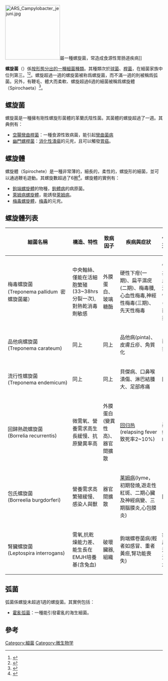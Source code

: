 {{not|螺旋體門}}

[[File:ARS_Campylobacter_jejuni.jpg|175px]]屬一種螺旋菌，常造成食源性胃肠道疾病]]

'''螺旋菌'''（{{lang-en|Spiral bacteria}}）係[[細菌形態分類|按形態分出的一種細菌種類]]。其種類次於[[球菌|球菌]]、[[桿菌|桿菌]]，在細菌家族中位列第三。<ref>{{cite book |last=Csuros |first=Maria |first=Csaba |date=1999 |title=Microbiological Examination of Water and Wastewater |url= |location=Boca Raton, Florida |publisher=CRC Press |pages=16-17 |isbn=9781566701792 |accessdate= }}</ref><ref>{{cite journal |last=Young |first=Kevin D. |date=September 2006 |title=The Selective Value of Bacterial Shape |url=https://archive.org/details/sim_microbiology-and-molecular-biology-reviews_2006-09_70_3/page/660 |journal=Microbiology and Molecular Biology Reviews |volume=70 |issue=3 |pages=660-703 |doi=10.1128/MMBR.00001-06 |pmid=16959965 |accessdate=5 November 2014}}</ref>。螺旋超過一週的螺旋菌被称爲螺旋菌，而不滿一週的則被稱爲弧菌。另外，有鞭毛、體大而柔軟、螺旋超過6週的細菌被稱爲螺旋體（Spirochaeta）<ref name="岑沛霖">{{cite book|title=《工业微生物学》|author=岑沛霖，蔡谨|publisher=化学工业出版社|ISBN=9787502526436|section=第二章：微生物的形态与分类}}</ref>。

==螺旋菌==
螺旋菌是一種擁有剛性螺旋形菌體的革蘭氏陰性菌。其菌體的螺旋超過了一週。其典例有：
*[[空腸彎曲桿菌|空腸彎曲桿菌]]：一種食源性致病菌，能引起[[彎曲菌病|彎曲菌病]]
*[[幽門螺桿菌|幽門螺桿菌]]：[[消化性潰瘍|消化性潰瘍]]的元兇，且可以觸發[[胃癌|胃癌]]。

==螺旋體==
螺旋體（Spirochete）是一種非常薄的，細長的，柔性的，螺旋形的細菌，並可以通過鞭毛遊動。其螺旋數超過了6圈<ref>{{cite book |year=2008 |chapter=Chapter 53: Histology and histochemical stains |editor1-last=Humphrey |editor1-first=Peter A. |editor2-last=Dehner |editor2-first=Louis P. |editor3-last=Pfeifer |editor3-first=John D. |title=The Washington Manual of Surgical Pathology |url=https://archive.org/details/washingtonmanual0000unse_e2j5 |location=Philadelphia |publisher=Lippincott Williams & Wilkins |page=[https://archive.org/details/washingtonmanual0000unse_e2j5/page/680 680] |isbn=9780781765275 }}</ref>。螺旋體的實例有： 
*[[鉤端螺旋體|鉤端螺旋體]]的物種，[[鉤體病|鉤體病]]的病原菌。
*[[萊姆病螺旋體|萊姆病螺旋體]]，能誘發[[萊姆病|萊姆病]]。
*[[梅毒螺旋體|梅毒螺旋體]]，[[梅毒|梅毒]]的元兇。

== 螺旋體列表 ==
{| class="wikitable MsoNormalTable"
!細菌名稱
!構造、特性
!致病因子
!疾病與症狀
!傳播途徑
!治療&預防
!實驗室診斷
|-
|梅毒螺旋菌(Treponema pallidum 
密螺旋菌屬）
|中央軸絲、僅能在活細胞繁殖(33~38hrs分裂一次),對熱乾消毒劑敏感
|外膜蛋白、玻璃糖酶
|硬性下疳(一期)、扁平濕疣(二期)、梅毒腫,心血性梅毒,神經性梅毒(三期)、先天性梅毒
|性行為、血液、懷孕(垂直傳染)
|Benzathine、penicillin、tetraccline,doxycycline(備藥)。安全性行為、篩檢血源、確實滅菌
|陰性染色、螢光抗體、快速血獎反應試驗(RPR)、PCR、新生兒篩檢(IgM特異性抗體)
|-
|品他病螺旋菌(Treponema carateum) 
|同上
|同上
|品他病(pinta)、皮膚丘疹、角質化
|直接接觸
|同上
|同上
|-
|流行性螺旋菌(Treponema endemicum)
|同上
|同上
|貝傑病、口鼻喉潰傷、淋巴結腫大、足部疼痛
|同上
|同上
|同上
|-
|回歸熱疏螺旋菌(Borrelia recurrentis)
|微需氧、營養需求高生長緩慢、抗原變異率高
|外膜蛋白(變異性高)、器官間擴散
|[[回归热|回归热]](relapsing fever致死率2~10%)
|蝨、蜱叮咬
|tetraccline、erythromycin、chloramphenicol。改善環境衛生、穿長袖及長褲、隔離病患
|陰性染色、活體培養(注入老鼠,2~3日後檢查)
|-
|包氏螺旋菌(Borreelia burgdorferi)
|營養需求高繁殖緩慢、感染人與獸
|器官間擴散
|[[莱姆病|莱姆病]](lyme，初期發燒,遊走性紅斑、二期心臟及神經病變、三期腦膜炎,心包膜炎)
|同上
|doxycycline、amoxicllin。穿長袖及長褲、遠離鼠類
|血清學法(找特異性抗體,IgG 或 IgM)
|-
|腎臟螺旋菌(Leptospira interrogans)
|需氧,抗乾燥能力差、能生長在EMJH培養基(含兔血)
|破壞臟器,組織
|鉤端螺卷菌病(輕者如感冒、重者黃疸,腎功能喪失)
|病獸尿液、汙染水源
|amoxicillin、doxycycline。滅鼠、接觸人員穿防護措施、牧畜接種疫苗、隔離病獸(尤其是尿液)
|檢體染色、EMJH培養基、血清學法(找IgM)、PCR
|}  

==弧菌==
弧菌係螺旋未超過1週的螺旋菌。其實例包括：
*[[霍亂弧菌|霍亂弧菌]]：一種能引發霍亂的海生細菌。

==參考==
{{reflist}}

{{細菌}}

[[Category:細菌|Category:細菌]]
[[Category:微生物学|Category:微生物学]]